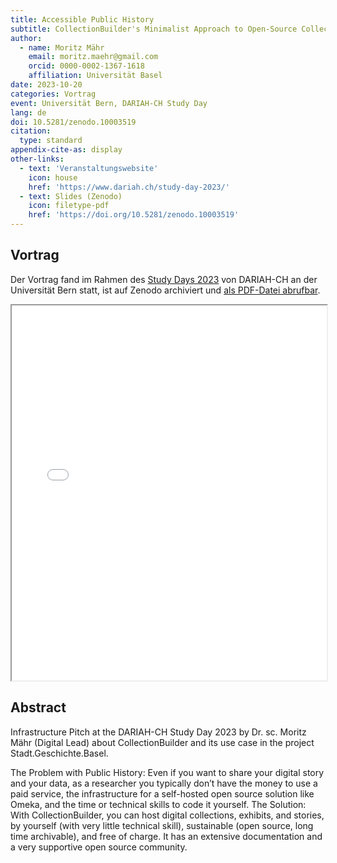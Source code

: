 ```yaml
---
title: Accessible Public History
subtitle: CollectionBuilder's Minimalist Approach to Open-Source Collections and Exhibits
author:
  - name: Moritz Mähr
    email: moritz.maehr@gmail.com
    orcid: 0000-0002-1367-1618
    affiliation: Universität Basel
date: 2023-10-20
categories: Vortrag
event: Universität Bern, DARIAH-CH Study Day
lang: de
doi: 10.5281/zenodo.10003519
citation:
  type: standard
appendix-cite-as: display
other-links:
  - text: 'Veranstaltungswebsite'
    icon: house
    href: 'https://www.dariah.ch/study-day-2023/'
  - text: Slides (Zenodo)
    icon: filetype-pdf
    href: 'https://doi.org/10.5281/zenodo.10003519'
---
```


## Vortrag

Der Vortrag fand im Rahmen des [Study Days 2023](https://www.dariah.ch/study-day-2023/) von DARIAH-CH an der Universität Bern statt, ist auf Zenodo archiviert und [als PDF-Datei abrufbar](https://doi.org/10.5281/zenodo.10003519).

::: {.callout-tip title="Präsentation anzeigen" icon="false" collapse="true"}

<iframe src="/assets/files/20231020-Moritz_Mähr-DARIAH_CH_Study_Day_2023.pdf" width="100%" height="600px" loading="lazy" allowfullscreen title="Accessible Public History">

This browser does not support PDFs. Please download the PDF <a href="/assets/files/20231020-Moritz_Mähr-DARIAH_CH_Study_Day_2023.pdf">download the PDF</a> to view it.

</iframe>
:::

## Abstract

Infrastructure Pitch at the DARIAH-CH Study Day 2023 by Dr. sc. Moritz Mähr (Digital Lead) about CollectionBuilder and its use case in the project Stadt.Geschichte.Basel.

The Problem with Public History: Even if you want to share your digital story and your data, as a researcher you typically don't have the money to use a paid service, the infrastructure for a self-hosted open source solution like Omeka, and the time or technical skills to code it yourself. The Solution: With CollectionBuilder, you can host digital collections, exhibits, and stories, by yourself (with very little technical skill), sustainable (open source, long time archivable), and free of charge. It has an extensive documentation and a very supportive open source community.